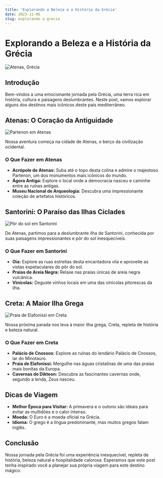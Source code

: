 ```yaml
---
title: 'Explorando a Beleza e a História da Grécia'
date: 2023-11-06
slug: explorando a grecia
---
```


# Explorando a Beleza e a História da Grécia

![Atenas, Grécia](https://images.unsplash.com/photo-1580502304784-8985b7eb7260?auto=format&fit=crop&q=80&w=2070&ixlib=rb-4.0.3&ixid=M3wxMjA3fDB8MHxwaG90by1wYWdlfHx8fGVufDB8fHx8fA%3D%3D)

## Introdução

Bem-vindos a uma emocionante jornada pela Grécia, uma terra rica em história, cultura e paisagens deslumbrantes. Neste post, vamos explorar alguns dos destinos mais icônicos deste país mediterrâneo.

## Atenas: O Coração da Antiguidade

![Partenon em Atenas](https://images.unsplash.com/photo-1555993539-1732b0258235?auto=format&fit=crop&q=80&w=2070&ixlib=rb-4.0.3&ixid=M3wxMjA3fDB8MHxwaG90by1wYWdlfHx8fGVufDB8fHx8fA%3D%3D)

Nossa aventura começa na cidade de Atenas, o berço da civilização ocidental. 

### O Que Fazer em Atenas

- **Acrópole de Atenas:** Suba até o topo desta colina e admire o majestoso Partenon, um dos monumentos mais icônicos do mundo.
- **Ágora Antiga:** Explore o local onde a democracia nasceu e caminhe entre as ruínas antigas.
- **Museu Nacional de Arqueologia:** Descubra uma impressionante coleção de artefatos históricos.

## Santorini: O Paraíso das Ilhas Cíclades

![Pôr do sol em Santorini](https://images.unsplash.com/photo-1538364103462-024a43692f10?auto=format&fit=crop&q=80&w=2069&ixlib=rb-4.0.3&ixid=M3wxMjA3fDB8MHxwaG90by1wYWdlfHx8fGVufDB8fHx8fA%3D%3D)

De Atenas, partimos para a deslumbrante ilha de Santorini, conhecida por suas paisagens impressionantes e pôr do sol inesquecíveis.

### O Que Fazer em Santorini

- **Oia:** Explore as ruas estreitas desta encantadora vila e aproveite as vistas espetaculares do pôr do sol.
- **Praias de Areia Negra:** Relaxe nas praias únicas de areia negra vulcânica.
- **Vinícolas:** Deguste vinhos locais em uma das vinícolas pitorescas da ilha.

## Creta: A Maior Ilha Grega

![Praia de Elafonissi em Creta](https://images.unsplash.com/photo-1500198894528-3819de6ad916?auto=format&fit=crop&q=80&w=1932&ixlib=rb-4.0.3&ixid=M3wxMjA3fDB8MHxwaG90by1wYWdlfHx8fGVufDB8fHx8fA%3D%3D)

Nossa próxima parada nos leva à maior ilha grega, Creta, repleta de história e beleza natural.

### O Que Fazer em Creta

- **Palácio de Cnossos:** Explore as ruínas do lendário Palácio de Cnossos, lar do Minotauro.
- **Praia de Elafonissi:** Mergulhe nas águas cristalinas de uma das praias mais bonitas da Europa.
- **Cavernas de Dikteon:** Descubra as fascinantes cavernas onde, segundo a lenda, Zeus nasceu.

## Dicas de Viagem

- **Melhor Época para Visitar:** A primavera e o outono são ideais para evitar as multidões e o calor intenso.
- **Moeda:** O Euro é a moeda oficial na Grécia.
- **Idioma:** O grego é a língua predominante, mas muitos gregos falam inglês.

## Conclusão

Nossa jornada pela Grécia foi uma experiência inesquecível, repleta de história, beleza natural e hospitalidade calorosa. Esperamos que este post tenha inspirado você a planejar sua própria viagem para este destino mágico.
